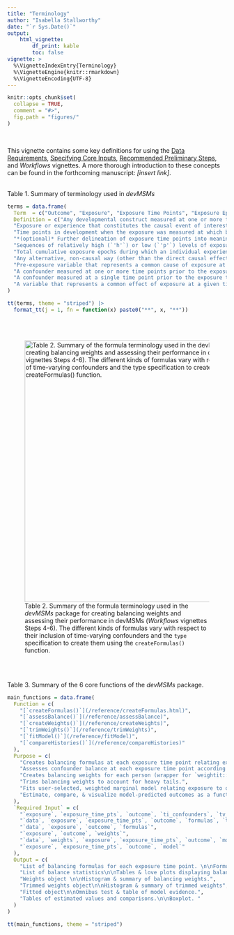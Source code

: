 ```yaml
---
title: "Terminology"
author: "Isabella Stallworthy"
date: "`r Sys.Date()`"
output:
    html_vignette:
        df_print: kable
        toc: false
vignette: >
  %\VignetteIndexEntry{Terminology}
  %\VignetteEngine{knitr::rmarkdown}
  %\VignetteEncoding{UTF-8}
---
```


```r
knitr::opts_chunk$set(
  collapse = TRUE,
  comment = "#>",
  fig.path = "figures/"
)
```
<br>

This vignette contains some key definitions for using the <a href="https://istallworthy.github.io/devMSMs/articles/Data_Requirements.html">Data Requirements</a>, <a href="https://istallworthy.github.io/devMSMs/articles/Specify_Core_Inputs.html">Specifying Core Inputs</a>, <a href="https://istallworthy.github.io/devMSMs/articles/Preliminary_Steps.html">Recommended Preliminary Steps</a>, and *Workflows* vignettes. A more thorough introduction to these concepts can be found in the forthcoming manuscript: *[insert link]*.  
<br>  

Table 1. Summary of terminology used in *devMSMs*
```r
terms = data.frame(
  Term  = c("Outcome", "Exposure", "Exposure Time Points", "Exposure Epochs", "Exposure Histories", "Exposure Dosage", "Backdoor Path", "Confounder", "Time-varying confounder", "Time invariant confounder", "Collider"),
  Definition = c("Any developmental construct measured at one or more time points including at a final outcome time point", 
  "Exposure or experience that constitutes the causal event of interest and is measured at at least two time points, with at least one time point occurring prior to the outcome", 
  "Time points in development when the exposure was measured at which balancing formulas will be created", 
  "*(optional)* Further delineation of exposure time points into meaningful units of developmental time, each of which could encompass multiple exposure time points, that together constitute exposure main effects in the outcome model and exposure histories", 
  "Sequences of relatively high (`'h'`) or low (`'p'`) levels of exposure at each exposure time point or exposure epoch", 
  "Total cumulative exposure epochs during which an individual experienced high (or low) levels of exposure across an entire exposure history", 
  "Any alternative, non-causal way (other than the direct causal effects from exposure to outcome) that the exposure at a given time point associates with the outcome within a causal diagram, often via confounders", 
  "Pre-exposure variable that represents a common cause of exposure at a given time point and outcome; adjusting for all of which successfully blocks all backdoor paths", 
  "A confounder measured at one or more time points prior to the exposure time point which reflects a construct that varies in time (exposure and outcome variables).", 
  "A confounder measured at a single time point prior to the exposure time point which reflects a construct that is stable over time.", 
  "A variable that represents a common effect of exposure at a given time point and outcome; adjusting for which opens a backdoor path")
)

tt(terms, theme = "striped") |>
  format_tt(j = 1, fn = function(x) paste0("**", x, "**"))
```

<br>
<br> 

![Table 2. Summary of the formula terminology used in the *devMSMs* package for creating balancing weights and assessing their performance in devMSMs (*Workflows* vignettes Steps 4-6). The different kinds of formulas vary with respect to their inclusion of time-varying confounders and the `type` specification to create them using the `createFormulas()` function.](figures/formula term summary table.png){width=600px}  
  
<br> 
<br> 


Table 3. Summary of the 6 core functions of the *devMSMs* package.
```r
main_functions = data.frame(
  Function = c(
    "[`createFormulas()`](/reference/createFormulas.html)", 
    "[`assessBalance()`](/reference/assessBalance)", 
    "[`createWeights()`](/reference/createWeights)", 
    "[`trimWeights()`](/reference/trimWeights)", 
    "[`fitModel()`](/reference/fitModel)", 
    "[`compareHistories()`](/reference/compareHistories)"
  ),
  Purpose = c(
    "Creates balancing formulas at each exposure time point relating exposure to confounders.", 
    "Assesses confounder balance at each exposure time point according to best practices (Jackson, 2016).", 
    "Creates balancing weights for each person (wrapper for `weightit::weightitMSM`).", 
    "Trims balancing weights to account for heavy tails.", 
    "Fits user-selected, weighted marginal model relating exposure to outcome.", 
    "Estimate, compare, & visualize model-predicted outcomes as a function of exposure history."
  ),
  `Required Input` = c(
    "`exposure`, `exposure_time_pts`, `outcome`, `ti_confounders`, `tv_confounders`, `type` (`'full'`, `'short'`, `'update'`)", 
    "`data`, `exposure`, `exposure_time_pts`, `outcome`, `formulas`, `type` ('prebalance', 'weighted')", 
    "`data`, `exposure`, `outcome`, `formulas`", 
    "`exposure`, `outcome`, `weights`", 
    "`data`, `weights`, `exposure`, `exposure_time_pts`, `outcome`, `model` (`m0`-`m3`)", 
    "`exposure`, `exposure_time_pts`, `outcome`, `model`"
  ),
  Output = c(
    "List of balancing formulas for each exposure time point. \n\nFormulas saved as .csv", 
    "List of balance statistics\n\nTables & love plots displaying balance statistics at each exposure time point", 
    "Weights object \n\nHistogram & summary of balancing weights.", 
    "Trimmed weights object\n\nHistogram & summary of trimmed weights", 
    "Fitted object\n\nOmnibus test & table of model evidence.", 
    "Tables of estimated values and comparisons.\n\nBoxplot. "
  )
)

tt(main_functions, theme = "striped")
```
  

